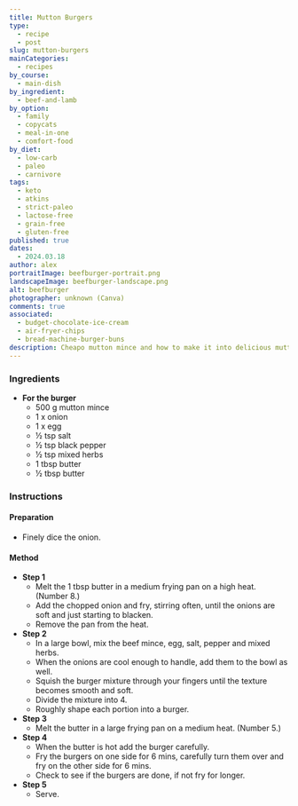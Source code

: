 ```yaml
---
title: Mutton Burgers
type:
  - recipe
  - post
slug: mutton-burgers
mainCategories:
  - recipes
by_course:
  - main-dish
by_ingredient:
  - beef-and-lamb
by_option:
  - family
  - copycats
  - meal-in-one
  - comfort-food
by_diet:
  - low-carb
  - paleo
  - carnivore
tags:
  - keto
  - atkins
  - strict-paleo
  - lactose-free
  - grain-free
  - gluten-free
published: true
dates:
  - 2024.03.18
author: alex
portraitImage: beefburger-portrait.png
landscapeImage: beefburger-landscape.png
alt: beefburger
photographer: unknown (Canva)
comments: true
associated:
  - budget-chocolate-ice-cream
  - air-fryer-chips
  - bread-machine-burger-buns
description: Cheapo mutton mince and how to make it into delicious mutton burgers.
---
```


<Ingredients>

### Ingredients

- **For the burger**
  - 500 g mutton mince
  - 1 x onion
  - 1 x egg
  - ½ tsp salt
  - ½ tsp black pepper
  - ½ tsp mixed herbs
  - 1 tbsp butter
  - ½ tbsp butter

</Ingredients>

<Instructions>

### Instructions

#### Preparation

- Finely dice the onion.

#### Method

- **Step 1**
  - Melt the 1 tbsp butter in a medium frying pan on a high heat. (Number 8.)
  - Add the chopped onion and fry, stirring often, until the onions are soft and just starting to blacken.
  - Remove the pan from the heat.
- **Step 2**
  - In a large bowl, mix the beef mince, egg, salt, pepper and mixed herbs.
  - When the onions are cool enough to handle, add them to the bowl as well.
  - Squish the burger mixture through your fingers until the texture becomes smooth and soft.
  - Divide the mixture into 4.
  - Roughly shape each portion into a burger.
- **Step 3**
  - Melt the butter in a large frying pan on a medium heat. (Number 5.)
- **Step 4**
  - When the butter is hot add the burger carefully.
  - Fry the burgers on one side for 6 mins, carefully turn them over and fry on the other side for 6 mins.
  - Check to see if the burgers are done, if not fry for longer.
- **Step 5**
  - Serve.

</Instructions>
